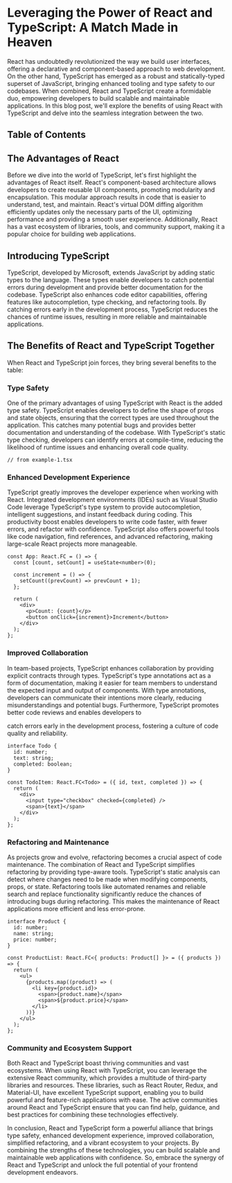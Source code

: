 # Leveraging the Power of React and TypeScript: A Match Made in Heaven

React has undoubtedly revolutionized the way we build user interfaces, offering a declarative and component-based approach to web development. On the other hand, TypeScript has emerged as a robust and statically-typed superset of JavaScript, bringing enhanced tooling and type safety to our codebases. When combined, React and TypeScript create a formidable duo, empowering developers to build scalable and maintainable applications. In this blog post, we'll explore the benefits of using React with TypeScript and delve into the seamless integration between the two.

## Table of Contents

## The Advantages of React

Before we dive into the world of TypeScript, let's first highlight the advantages of React itself. React's component-based architecture allows developers to create reusable UI components, promoting modularity and encapsulation. This modular approach results in code that is easier to understand, test, and maintain. React's virtual DOM diffing algorithm efficiently updates only the necessary parts of the UI, optimizing performance and providing a smooth user experience. Additionally, React has a vast ecosystem of libraries, tools, and community support, making it a popular choice for building web applications.

## Introducing TypeScript

TypeScript, developed by Microsoft, extends JavaScript by adding static types to the language. These types enable developers to catch potential errors during development and provide better documentation for the codebase. TypeScript also enhances code editor capabilities, offering features like autocompletion, type checking, and refactoring tools. By catching errors early in the development process, TypeScript reduces the chances of runtime issues, resulting in more reliable and maintainable applications.

## The Benefits of React and TypeScript Together

When React and TypeScript join forces, they bring several benefits to the table:

### Type Safety

One of the primary advantages of using TypeScript with React is the added type safety. TypeScript enables developers to define the shape of props and state objects, ensuring that the correct types are used throughout the application. This catches many potential bugs and provides better documentation and understanding of the codebase. With TypeScript's static type checking, developers can identify errors at compile-time, reducing the likelihood of runtime issues and enhancing overall code quality.

```tsx example-1.tsx
// from example-1.tsx
```

### Enhanced Development Experience

TypeScript greatly improves the developer experience when working with React. Integrated development environments (IDEs) such as Visual Studio Code leverage TypeScript's type system to provide autocompletion, intelligent suggestions, and instant feedback during coding. This productivity boost enables developers to write code faster, with fewer errors, and refactor with confidence. TypeScript also offers powerful tools like code navigation, find references, and advanced refactoring, making large-scale React projects more manageable.

```tsx
const App: React.FC = () => {
  const [count, setCount] = useState<number>(0);

  const increment = () => {
    setCount((prevCount) => prevCount + 1);
  };

  return (
    <div>
      <p>Count: {count}</p>
      <button onClick={increment}>Increment</button>
    </div>
  );
};
```

### Improved Collaboration

In team-based projects, TypeScript enhances collaboration by providing explicit contracts through types. TypeScript's type annotations act as a form of documentation, making it easier for team members to understand the expected input and output of components. With type annotations, developers can communicate their intentions more clearly, reducing misunderstandings and potential bugs. Furthermore, TypeScript promotes better code reviews and enables developers to

catch errors early in the development process, fostering a culture of code quality and reliability.

```tsx
interface Todo {
  id: number;
  text: string;
  completed: boolean;
}

const TodoItem: React.FC<Todo> = ({ id, text, completed }) => {
  return (
    <div>
      <input type="checkbox" checked={completed} />
      <span>{text}</span>
    </div>
  );
};
```

### Refactoring and Maintenance

As projects grow and evolve, refactoring becomes a crucial aspect of code maintenance. The combination of React and TypeScript simplifies refactoring by providing type-aware tools. TypeScript's static analysis can detect where changes need to be made when modifying components, props, or state. Refactoring tools like automated renames and reliable search and replace functionality significantly reduce the chances of introducing bugs during refactoring. This makes the maintenance of React applications more efficient and less error-prone.

```tsx
interface Product {
  id: number;
  name: string;
  price: number;
}

const ProductList: React.FC<{ products: Product[] }> = ({ products }) => {
  return (
    <ul>
      {products.map((product) => (
        <li key={product.id}>
          <span>{product.name}</span>
          <span>${product.price}</span>
        </li>
      ))}
    </ul>
  );
};
```

### Community and Ecosystem Support

Both React and TypeScript boast thriving communities and vast ecosystems. When using React with TypeScript, you can leverage the extensive React community, which provides a multitude of third-party libraries and resources. These libraries, such as React Router, Redux, and Material-UI, have excellent TypeScript support, enabling you to build powerful and feature-rich applications with ease. The active communities around React and TypeScript ensure that you can find help, guidance, and best practices for combining these technologies effectively.

In conclusion, React and TypeScript form a powerful alliance that brings type safety, enhanced development experience, improved collaboration, simplified refactoring, and a vibrant ecosystem to your projects. By combining the strengths of these technologies, you can build scalable and maintainable web applications with confidence. So, embrace the synergy of React and TypeScript and unlock the full potential of your frontend development endeavors.
